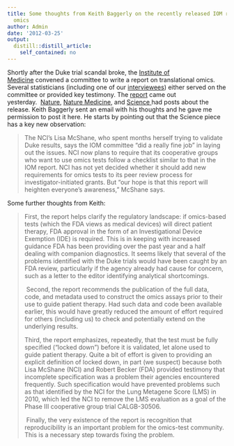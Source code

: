 ```yaml
---
title: Some thoughts from Keith Baggerly on the recently released IOM report on translational
  omics
author: Admin
date: '2012-03-25'
output:
  distill::distill_article:
    self_contained: no
---
```


Shortly after the Duke trial scandal broke, the <a href="http://www.iom.edu/" target="_blank">Institute of Medicine</a> convened a committee to write a report on translational omics. Several statisticians (including one of our <a href="http://simplystatistics.tumblr.com/post/11436138110/interview-with-daniela-witten" target="_blank">interviewees</a>) either served on the committee or provided key testimony. The <a href="http://www.iom.edu/Reports/2012/Evolution-of-Translational-Omics.aspx" target="_blank">report</a> came out yesterday.  <a href="http://www.nature.com/news/lapses-in-oversight-compromise-omics-results-1.10298" target="_blank">Nature</a>, <a href="http://blogs.nature.com/spoonful/2012/03/greater-oversight-needed-for-genomic-tests-experts-say.html?utm_source=feedburner&utm_medium=feed&utm_campaign=Feed%3A+nm%2Frss%2Fspoonful_of_medicine+%28Spoonful+of+Medicine+-+Blog+Posts%29%20" target="_blank">Nature Medicine</a>, and <a href="http://news.sciencemag.org/scienceinsider/2012/03/panel-calls-for-closer-oversight.html?ref=hp%20" target="_blank">Science </a>had posts about the release. Keith Baggerly sent an email with his thoughts and he gave me permission to post it here. He starts by pointing out that the Science piece has a key new observation:

> <span>The NCI&#8217;s Lisa McShane, who spent months herself trying to validate Duke results, says the IOM committee &#8220;did a really fine job&#8221; in laying out the issues. </span><span>NCI now plans to require that its cooperative groups who want to use omics tests follow a checklist similar to that in the IOM report.</span><span> NCI has not yet decided whether it should add new requirements for omics tests to its peer review process for investigator-initiated grants. But &#8220;our hope is that this report will heighten everyone&#8217;s awareness,&#8221; McShane says. </span>  
> <span></span>

<span>Some further thoughts from Keith:</span>

> <span>First, the report helps clarify the regulatory landscape: if omics-based tests (which the FDA views as medical devices) will direct patient therapy, FDA approval in the form of an Investigational Device Exemption (IDE) is required. This is in keeping with increased guidance FDA has been providing over the past year and a half dealing with companion diagnostics. It seems likely that several of the problems identified with the Duke trials would have been caught by an FDA review, particularly if the agency already had cause for concern, such as a letter to the editor identifying analytical shortcomings.</span><span> </span>
> 
> <span> </span><span>Second, the report recommends the publication of the full data, code, and metadata used to construct the omics assays prior to their use to guide patient therapy. Had such data and code been available earlier, this would have greatly reduced the amount of effort required for others (including us) to check and potentially extend on the underlying results.</span>
> 
> <span>Third, the report emphasizes, repeatedly, that the test must be fully specified (“locked down”) before it is validated, let alone used to guide patient therapy. Quite a bit of effort is given to providing an explicit definition of locked down, in part (we suspect) because both Lisa McShane (NCI) and Robert Becker (FDA) provided testimony that incomplete specification was a problem their agencies encountered frequently. Such specification would have prevented problems such as that identified by the NCI for the Lung Metagene Score (LMS) in 2010, which led the NCI to remove the LMS evaluation as a goal of the Phase III cooperative group trial CALGB-30506.</span>
> 
> <span> </span><span>Finally, the very existence of the report is recognition that reproducibility is an important problem for the omics-test community. This is a necessary step towards fixing the problem.</span>
